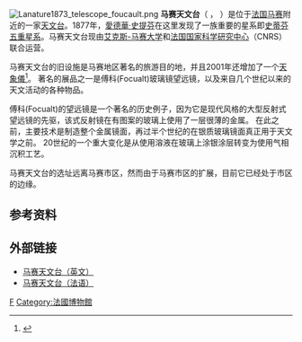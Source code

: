 {{Infobox Observatory
 | name            = 馬賽天文台
 | caption         = 
 | location        = [[法国|法国]][[马赛|马赛]]
 | coords          = {{coord|43.30547|5.39477|region:FR_type:landmark|format=dms|display=inline,title}}
 | website         = {{URL|http://www.lam.fr}}
}}
[[File:Lanature1873_telescope_foucault.png|thumb]]
'''马赛天文台'''（{{lang-en|Marseille Observatory}} ，{{lang-fr|Observatoire de Marseille}} ）是位于[[法国|法国]][[马赛|马赛]]附近的一家[[天文台|天文台]]。1877年，[[讓·瑪璉·愛德華·史提芬|愛德華·史提芬]]在这里发现了一族重要的星系即[[史蒂芬五重星系|史蒂芬五重星系]]。马赛天文台现由[[艾克斯-马赛大学|艾克斯-马赛大学]]和[[法国国家科学研究中心|法国国家科学研究中心]]（CNRS）联合运营。

马赛天文台的旧设施是马赛地区著名的旅游目的地，并且2001年还增加了一个[[天象儀|天象儀]]<ref>{{Cite web|url=https://provence-tourism.com/en/things-to-do/leisure-and-relaxation/top-10-family-activities-in-provence/|title=Top 10 family activities in Provence to enjoy with your clan|website=Provence|language=en-GB|access-date=2019-11-17}}</ref>。 著名的展品之一是傅科(Focualt)玻璃镜望远镜，以及来自几个世纪以来的天文活动的各种物品。

傅科(Focualt)的望远镜是一个著名的历史例子，因为它是现代风格的大型反射式望远镜的先驱，该式反射镜在有图案的玻璃上使用了一层很薄的金属。 在此之前，主要技术是制造整个金属镜面，再过半个世纪的在银质玻璃镜面真正用于天文学之前。 20世纪的一个重大变化是从使用溶液在玻璃上涂银涂层转变为使用气相沉积工艺。

马赛天文台的选址远离马赛市区，然而由于马赛市区的扩展，目前它已经处于市区的边缘。

==参考资料==
{{reflist}}

==外部链接==
*[https://web.archive.org/web/20070927230927/http://www-obs.cnrs-mrs.fr/dynamique/000dyn1.html 马赛天文台（英文）]
*[http://www.oamp.fr/ 马赛天文台（法语）]

{{observatory-stub}}

[[Category:法國天文台|F]]
[[Category:法國博物館|Category:法國博物館]]
